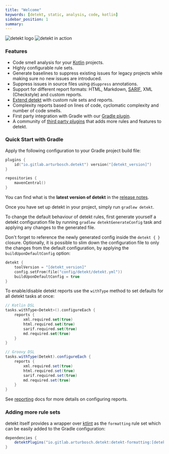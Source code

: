 ```yaml
---
title: "Welcome"
keywords: [detekt, static, analysis, code, kotlin]
sidebar_position: 1
summary:
---
```


![detekt logo](/img/logo.svg "detekt logo")
![detekt in action](/img/tutorial/detekt_in_action.png "detekt in action")

### Features

- Code smell analysis for your [Kotlin](https://kotlinlang.org/) projects.
- Highly configurable rule sets.
- Generate baselines to suppress existing issues for legacy projects while making sure no new issues are introduced.
- Suppress issues in source files using `@Suppress` annotations.
- Support for different report formats: HTML, Markdown, [SARIF](https://sarifweb.azurewebsites.net/), XML (Checkstyle) and custom reports.
- [Extend detekt](introduction/extensions.md) with custom rule sets and reports.
- Complexity reports based on lines of code, cyclomatic complexity and number of code smells.
- First party integration with Gradle with our [Gradle plugin](gettingstarted/gradle.mdx).
- A community of [third party plugins](https://github.com/topics/detekt-plugin) that adds more rules and features to detekt.

### Quick Start with Gradle

Apply the following configuration to your Gradle project build file:

```kotlin
plugins {
    id("io.gitlab.arturbosch.detekt") version("[detekt_version]")
}

repositories {
    mavenCentral()
}
```

You can find what is the **latest version of detekt** in the [release notes](/changelog).

Once you have set up detekt in your project, simply run `gradlew detekt`.

To change the default behaviour of detekt rules, first generate yourself a detekt configuration file by running
`gradlew detektGenerateConfig` task and applying any changes to the generated file.

Don't forget to reference the newly generated config inside the `detekt { }` closure. Optionally, it is possible to
slim down the configuration file to only the changes from the default configuration, by applying the
`buildUponDefaultConfig` option:

```kotlin
detekt {
    toolVersion = "[detekt_version]"
    config.setFrom(file("config/detekt/detekt.yml"))
    buildUponDefaultConfig = true
}
```

To enable/disable detekt reports use the `withType` method to set defaults for all detekt tasks at once:

```kotlin
// Kotlin DSL
tasks.withType<Detekt>().configureEach {
    reports {
        xml.required.set(true)
        html.required.set(true)
        sarif.required.set(true)
        md.required.set(true)
    }
}
```

```groovy
// Groovy DSL
tasks.withType(Detekt).configureEach {
    reports {
        xml.required.set(true)
        html.required.set(true)
        sarif.required.set(true)
        md.required.set(true)
    }
}
```

See [reporting](introduction/reporting.md) docs for more details on configuring reports.

### Adding more rule sets

detekt itself provides a wrapper over [ktlint](https://github.com/pinterest/ktlint) as the `formatting` rule set
which can be easily added to the Gradle configuration:

```gradle
dependencies {
    detektPlugins("io.gitlab.arturbosch.detekt:detekt-formatting:[detekt_version]")
}
```
